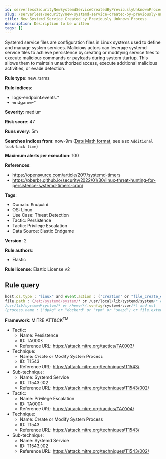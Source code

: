 ```yaml
---
id: serverlessSecurityNewSystemdServiceCreatedByPreviouslyUnknownProcess
slug: /serverless/security/new-systemd-service-created-by-previously-unknown-process
title: New Systemd Service Created by Previously Unknown Process
description: Description to be written
tags: []
---
```


<div id="new-systemd-service-created-by-previously-unknown-process"></div>

Systemd service files are configuration files in Linux systems used to define and manage system services. Malicious actors can leverage systemd service files to achieve persistence by creating or modifying service files to execute malicious commands or payloads during system startup. This allows them to maintain unauthorized access, execute additional malicious activities, or evade detection.

**Rule type**: new_terms

**Rule indices**: 

* logs-endpoint.events.*
* endgame-*

**Severity**: medium

**Risk score**: 47

**Runs every**: 5m

**Searches indices from**: now-9m ([Date Math format](((ref))/common-options.html#date-math), see also <DocLink id="serverlessSecurityRulesUiCreate" section="set-the-rules-schedule">`Additional look-back time`</DocLink>)

**Maximum alerts per execution**: 100

**References**: 

* https://opensource.com/article/20/7/systemd-timers
* https://pberba.github.io/security/2022/01/30/linux-threat-hunting-for-persistence-systemd-timers-cron/

**Tags**: 

* Domain: Endpoint
* OS: Linux
* Use Case: Threat Detection
* Tactic: Persistence
* Tactic: Privilege Escalation
* Data Source: Elastic Endgame

**Version**: 2

**Rule authors**: 

* Elastic

**Rule license**: Elastic License v2

## Rule query

```js
host.os.type : "linux" and event.action : ("creation" or "file_create_event") and
file.path : (/etc/systemd/system/* or /usr/local/lib/systemd/system/* or /lib/systemd/system/* or 
/usr/lib/systemd/system/* or /home/*/.config/systemd/user/*) and not 
(process.name : ("dpkg" or "dockerd" or "rpm" or "snapd") or file.extension : "swp")

```

**Framework**: MITRE ATT&CK<sup>TM</sup>

* Tactic:
    * Name: Persistence
    * ID: TA0003
    * Reference URL: https://attack.mitre.org/tactics/TA0003/
* Technique:
    * Name: Create or Modify System Process
    * ID: T1543
    * Reference URL: https://attack.mitre.org/techniques/T1543/
* Sub-technique:
    * Name: Systemd Service
    * ID: T1543.002
    * Reference URL: https://attack.mitre.org/techniques/T1543/002/
* Tactic:
    * Name: Privilege Escalation
    * ID: TA0004
    * Reference URL: https://attack.mitre.org/tactics/TA0004/
* Technique:
    * Name: Create or Modify System Process
    * ID: T1543
    * Reference URL: https://attack.mitre.org/techniques/T1543/
* Sub-technique:
    * Name: Systemd Service
    * ID: T1543.002
    * Reference URL: https://attack.mitre.org/techniques/T1543/002/


